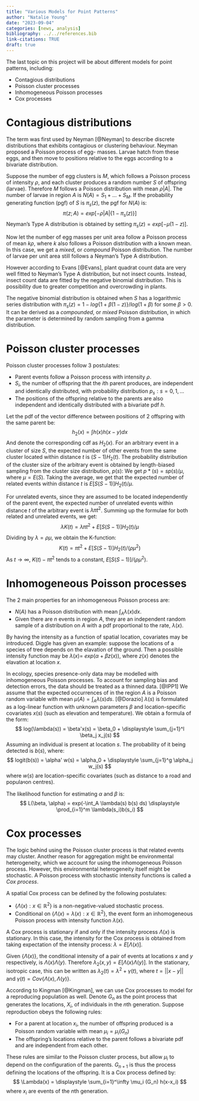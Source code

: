 ```yaml
---
title: "Various Models for Point Patterns"
author: "Natalie Young"
date: "2023-09-04"
categories: [news, analysis]
bibliography: ../../references.bib
link-citations: TRUE
draft: true
---
```

The last topic on this project will be about different models for point patterns,
including:

- Contagious distributions
- Poisson cluster processes
- Inhomogeneous Poisson processes
- Cox processes

# Contagious distributions
The term was first used by Neyman [@Neyman] to describe discrete distributions that
exhibits contagious or clustering behaviour. Neyman proposed a Poisson process of egg-
masses. Larvae hatch from these eggs, and then move to positions relative to
the eggs according to a bivariate distribution.

Suppose the number of egg clusters is $M$, which follows a Poisson process of
intensity $\rho$, and each cluster produces a random number $S$ of offspring (larvae).
Therefore $M$ follows a Poisson distribution with mean $\rho |A|$. The number of
larvae in region $A$ is $N(A) = S_1 + \dots + S_M$. If the probability generating
function (pgf) of $S$ is $\pi_s(z)$, the pgf for $N(A)$ is:
$$
\pi(z; A) = exp[-\rho |A| \{1-\pi_s(z)\}]
$$
Neyman's Type A distribution is obtained by setting $\pi_s(z) = exp[-\mu(1-z)]$.

Now let the number of egg masses per unit area follow a Poisson process of mean $k\rho$,
where $k$ also follows a Poisson distribution with a known mean. In this case, we get a
*mixed*, or *compound* Poisson distribution. The number of larvae per unit area 
still follows a Neyman's Type A distribution.

However according to Evans [@Evans], plant quadrat count data are very well fitted to
Neyman's Type A distribution, but not insect counts. Instead, insect count data are
fitted by the negative binomial distribution. This is possibility due to greater
competition and overcrowding in plants.

The negative binomial distribution is obtained when $S$ has a logarithmic series
distribution with $\pi_s(z) = 1 - log\{1+\beta(1-z)\}/log(1+\beta)$ for some $\beta > 0$.
It can be derived as a *compounded*, or *mixed* Poisson distribution, in which the parameter
is determined by random sampling from a gamma distribution.

# Poisson cluster processes
Poisson cluster processes follow 3 postulates:

- Parent events follow a Poisson process with intensity $\rho$.
- $S_i$, the number of offspring that the $i$th parent produces, are independent and identically
distributed, with probability distribution $p_s: s = 0, 1, \dots$
- The positions of the offspring relative to the parents are also independent and identically
distributed with a bivariate pdf $h$.

Let the  pdf of the vector difference between positions of 2 offspring with the same parent be:
$$
h_2(x) = \int h(x)h(x-y)dx
$$
And denote the corresponding cdf as $H_2(x)$. For an arbitrary event in a cluster of
size $S$, the expected number of other events from the same cluster located within
distance $t$ is $(S-1)H_2(t)$. The probability distribution of the cluster size of the
arbitrary event is obtained by length-biased sampling from the cluster size distribution,
$p(s)$: We get $p*(s) = sp(s)/\mu$, where $\mu = E(S)$. Taking the average, we get that
the expected number of related events within distance $t$ is $E[S(S-1)]H_2(t)/\mu$.

For unrelated events, since they are assumed to be located independently of the parent
event, the expected number of unrelated events within distance $t$ of the arbitrary event
is $\lambda \pi t^2$. Summing up the formulae for both related and unrelated events,
we get:
$$
\lambda K(t) = \lambda \pi t^2 + E[S(S-1)]H_2(t)/\mu
$$
Dividing by $\lambda = \rho \mu$, we obtain the K-function:
$$
K(t) = \pi t^2 + E[S(S-1)]H_2(t)/(\rho \mu ^2)
$$
As $t \rightarrow \infty$, $K(t) - \pi t^2$ tends to a constant, $E[S(S-1)]/(\rho \mu^2)$.

# Inhomogeneous Poisson processes
The 2 main properties for an inhomogeneous Poisson process are:

- $N(A)$ has a Poisson distribution with mean $\int_A \lambda(x) dx$.
- Given there are $n$ events in region $A$, they are an independent random sample of
a distribution on $A$ with a pdf proportional to the rate, $\lambda(x)$.

By having the intensity as a function of spatial location, covariates may be introduced.
Diggle has given an example: suppose the locations of a species of tree depends on the
elavation of the ground. Then a possible intensity function may be $\lambda(x) =$
$exp(\alpha + \beta z(x))$, where $z(x)$ denotes the elavation at location $x$.

In ecology, species presence-only data may be modelled with inhomogeneous Poisson processes.
To account for sampling bias and detection errors, the data should be treated as a thinned data. [@IPP1]
We assume that the expected occurrences of in the region $A$ is a Poisson random variable
with mean $\mu(A) = \int_A \lambda(s) ds$. [@Dorazio] $\lambda(s)$ is formulated as
a log-linear function with unknown parameters $\beta$ and location-specific covariates $x(s)$
(such as elevation and temperature). We obtain a formula of the form:
$$
log(\lambda(s)) = \beta'x(s) = \beta_0 + \displaystyle \sum_{j=1}^l \beta_j x_j(s)
$$
Assuming an individual is present at location $s$. The probability of it being detected is $b(s)$, where:
$$
logit(b(s)) = \alpha' w(s) = \alpha_0 + \displaystyle \sum_{j=1}^g \alpha_j w_j(s)
$$
where $w(s)$ are location-specific covariates (such as distance to a road and populaধon
centres).

The likelihood function for estimating $\alpha$ and $\beta$ is:
$$
L(\beta, \alpha) = exp(-\int_A \lambda(s) b(s) ds) \displaystyle \prod_{i=1}^m \lambda(s_i)b(s_i)
$$

# Cox processes
The logic behind using the Poisson cluster process is that related events may cluster.
Another reason for aggregation might be environmental heterogeneity, which we account for
using the inhomogeneous Poisson process. However, this environmental heterogeneity itself
might be stochastic. A Poisson process with stochastic intensity functions is called a *Cox process*.

A spatial Cox process can be defined by the following postulates:

- $\{\Lambda(x): x \in \mathbb{R}^2 \}$ is a non-negative-valued stochastic process.
- Conditional on $\{\Lambda(x) = \lambda(x): x \in \mathbb{R}^2 \}$, the event form an
inhomogeneous Poisson process with intensity function $\lambda(x)$.

A Cox process is stationary if and only if the intensity process $\Lambda(x)$ is stationary.
In this case, the intensity for the Cox process is obtained from taking expectation of the
intensity process: $\lambda = E[\Lambda(x)]$.

Given $\{\Lambda(x)\}$, the conditional intensity of a pair of events at locations $x$ and $y$
respectively, is $\Lambda(x)\Lambda(y)$. Therefore $\lambda_2(x,y) = E[\Lambda(x)\Lambda(y)]$.
In the stationary, isotropic case, this can be written as $\lambda_2(t) = \lambda^2 + \gamma(t)$,
where $t = ||x-y||$ and $\gamma(t) = Cov\{\Lambda(x), \Lambda(y)\}$.

According to Kingman [@Kingman], we can use Cox processes to model for a reproducing population as well.
Denote $G_n$ as the point process that generates the locations, $X_i$, of individuals in the $n$th
generation. Suppose reproduction obeys the following rules:

- For a parent at location $x_i$, the number of offspring produced is a Poisson random variable
with mean $\mu_i = \mu_i(G_n)$
- The offspring's locations relative to the parent follows a bivariate pdf and are independent from each other.

These rules are similar to the Poisson cluster process, but allow $\mu_i$ to depend on
the configuration of the parents. $G_{n+1}$ is thus the process defining the locations of the
offspring. It is a Cox process defined by:
$$
\Lambda(x) = \displaystyle \sum_{i=1}^\infty \mu_i (G_n) h(x-x_i)
$$
where $x_i$ are events of the $n$th generation.